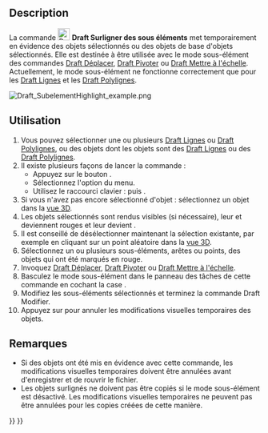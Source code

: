 <languages/>

{{Docnav/fr
|[[Draft_Edit/fr|Éditer]]
|[[Draft_Join/fr|Joindre]]
|[[Draft_Workbench/fr|Atelier Draft]]
|IconL=Draft_Edit.svg
|IconR=Draft_Join.svg
|IconC=Workbench_Draft.svg
}}

{{GuiCommand/fr
|Name=Draft SubelementHighlight
|Name/fr=Draft Surligner des sous éléments
|MenuLocation=Modification → Surligner des sous éléments
|Workbenches=[[Draft_Workbench/fr|Draft]]
|Shortcut={{KEY|H}} {{KEY|S}}
|Version=0.19
|SeeAlso=[[Draft_Move/fr|Draft Déplacer]], [[Draft_Rotate/fr|Draft Rotation]], [[Draft_Scale/fr|Draft Échelle]]
}}

==Description==

La commande [[Image:Draft_SubelementHighlight.svg|24px]] '''Draft Surligner des sous éléments''' met temporairement en évidence des objets sélectionnés ou des objets de base d'objets sélectionnés. Elle est destinée à être utilisée avec le mode sous-élément des commandes [[Draft_Move/fr|Draft Déplacer]], [[Draft_Rotate/fr|Draft Pivoter]] ou [[Draft_Scale/fr|Draft Mettre à l'échelle]]. Actuellement, le mode sous-élément ne fonctionne correctement que pour les [[Draft_Line/fr|Draft Lignes]] et les [[Draft_Wire/fr|Draft Polylignes]].

[[Image:Draft_SubelementHighlight_example.png]]
{{Caption|Un Arch mur dont la base, une Draft Polyligne, a été mis en évidence.}}

<span id="Usage"></span>
==Utilisation==

# Vous pouvez sélectionner une ou plusieurs [[Draft_Line/fr|Draft Lignes]] ou [[Draft_Wire/fr|Draft Polylignes]], ou des objets dont les objets {{PropertyData|Base}} sont des [[Draft_Line/fr|Draft Lignes]] ou des [[Draft_Wire/fr|Draft Polylignes]].
# Il existe plusieurs façons de lancer la commande :
#* Appuyez sur le bouton {{Button|[[Image:Draft_SubelementHighlight.svg|16px]] [[Draft_SubelementHighlight/fr|Surligner des sous éléments]]}}.
#* Sélectionnez l'option {{MenuCommand|Modification → [[Image:Draft_SubelementHighlight.svg|16px]] Surligner des sous-éléments}} du menu.
#* Utilisez le raccourci clavier : {{KEY|H}} puis {{KEY|S}}.
# Si vous n'avez pas encore sélectionné d'objet : sélectionnez un objet dans la [[3D_view/fr|vue 3D]].
# Les objets sélectionnés sont rendus visibles (si nécessaire), leur {{PropertyView|Line Color}} et {{PropertyView|Point Color}} deviennent rouges et leur {{PropertyView|Point Size}} devient {{Value|10}}.
# Il est conseillé de désélectionner maintenant la sélection existante, par exemple en cliquant sur un point aléatoire dans la [[3D_view/fr|vue 3D]].
# Sélectionnez un ou plusieurs sous-éléments, arêtes ou points, des objets qui ont été marqués en rouge.
# Invoquez [[Draft_Move/fr|Draft Déplacer]], [[Draft_Rotate/fr|Draft Pivoter]] ou [[Draft_Scale/fr|Draft Mettre à l'échelle]].
# Basculez le mode sous-élément dans le panneau des tâches de cette commande en cochant la case {{MenuCommand|Modifier les sous-éléments}}.
# Modifiez les sous-éléments sélectionnés et terminez la commande Draft Modifier.
# Appuyez sur {{KEY|Échap}} pour annuler les modifications visuelles temporaires des objets.

<span id="Notes"></span>
==Remarques==

* Si des objets ont été mis en évidence avec cette commande, les modifications visuelles temporaires doivent être annulées avant d'enregistrer et de rouvrir le fichier.
* Les objets surlignés ne doivent pas être copiés si le mode sous-élément est désactivé. Les modifications visuelles temporaires ne peuvent pas être annulées pour les copies créées de cette manière.


{{Docnav/fr
|[[Draft_Edit/fr|Éditer]]
|[[Draft_Join/fr|Joindre]]
|[[Draft_Workbench/fr|Atelier Draft]]
|IconL=Draft_Edit.svg
|IconR=Draft_Join.svg
|IconC=Workbench_Draft.svg
}}

{{Draft Tools navi{{#translation:}}}}
{{Userdocnavi{{#translation:}}}}